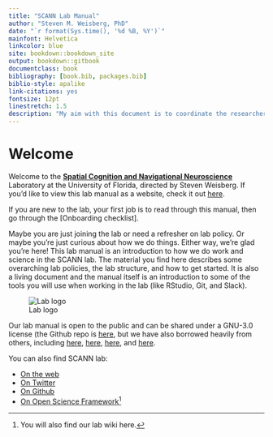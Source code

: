 ```yaml
---
title: "SCANN Lab Manual"
author: "Steven M. Weisberg, PhD"
date: "`r format(Sys.time(), '%d %B, %Y')`"
mainfont: Helvetica
linkcolor: blue
site: bookdown::bookdown_site
output: bookdown::gitbook
documentclass: book
bibliography: [book.bib, packages.bib]
biblio-style: apalike
link-citations: yes
fontsize: 12pt
linestretch: 1.5
description: "My aim with this document is to coordinate the researchers working with me so that the output from their projects is compatible, and so that every new student who joins my lab, however temporary, can find what they need to efficiently carry out their work."
---
```


# Welcome

Welcome to the [**Spatial Cognition and Navigational Neuroscience**](https://scannlab.psych.ufl.edu) Laboratory at the University of Florida, directed by Steven Weisberg. If you'd like to view this lab manual as a website, check it out [here](https://htmlpreview.github.io/?https://raw.githubusercontent.com/Scann-Lab/Lab_Manual/master/SCANN_Lab_Manual.html?token=ABQDV4GZIYQLZUIZH3EPDO27H7JBC).

If you are new to the lab, your first job is to read through this manual, then go through the [Onboarding checklist].

Maybe you are just joining the lab or need a refresher on lab policy. Or maybe you're just curious about how we do things. Either way, we're glad you're here! This lab manual is an introduction to how we do work and science in the SCANN lab. The material you find here describes some overarching lab policies, the lab structure, and how to get started. It is also a living document and the manual itself is an introduction to some of the tools you will use when working in the lab (like RStudio, Git, and Slack).

![Lab logo](./SCANN_Lab_Logo_NoOutline_With_Text.png)

Our lab manual is open to the public and can be shared under a GNU-3.0 license (the Github repo is [here](https://github.com/scann-lab/lab_manual), but we have also borrowed heavily from others, including [here](https://github.com/ContextLab/lab-manual), [here](https://handbook-public.themusiclab.org/welcome),  [here](https://github.com/alylab/labmanual), and [here](https://github.com/jpeelle/peellelab_manual/).

You can also find SCANN lab:

- [On the web](https://scannlab.psych.ufl.edu)
- [On Twitter](https://twitter.com/scannlab)
- [On Github](https://github.com/scann-lab)
- [On Open Science Framework](https://osf.io/4hbgz)[^OSF]

[^OSF]: You will also find our lab wiki here.
